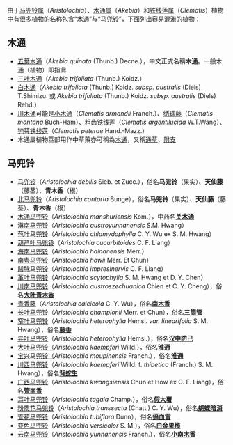 由于[[马兜铃属|马兜铃属]]（''Aristolochia''）、[[木通属|木通属]]（''Akebia''）和[[铁线莲属|铁线莲属]]（''Clematis''）植物中有很多植物的名称包含“木通”与“马兜铃”，下面列出容易混淆的植物：

== 木通 ==

* [[五葉木通|五葉木通]]（''Akebia quinata'' (Thunb.) Decne.），中文正式名稱'''木通'''。一般木通（植物）即指此
* [[三叶木通|三叶木通]]（''Akebia trifoliata'' (Thunb.) Koidz.）
* [[白木通|白木通]]（''Akebia trifoliata'' (Thunb.) Koidz. ''subsp. australis'' (Diels) T.Shimizu. 或 ''Akebia trifoliata'' (Thunb.) Koidz. ''subsp. australis'' (Diels) Rehd.）
* [[川木通|川木通]]可能是[[小木通|小木通]]（''Clematis armandii'' Franch.）、[[绣球藤|绣球藤]]（''Clematis montana'' Buch-Ham）、[[粗齿铁线莲|粗齿铁线莲]]（''Clematis argentilucida'' W.T.Wang）、[[钝萼铁线莲|钝萼铁线莲]]（''Clematis peterae'' Hand.-Mazz.）
* 木通屬植物莖部用作中草藥亦可稱為[[木通_(中藥)|木通]]，又稱[[通草|通草]]、[[附支|附支]]

== 马兜铃 ==

* [[马兜铃|马兜铃]]（''Aristolochia debilis'' Sieb. et Zucc.），俗名'''马兜铃'''（果实）、'''天仙藤'''（藤茎）、'''青木香'''（根）
* [[北马兜铃|北马兜铃]]（''Aristolochia contorta'' Bunge），俗名'''马兜铃'''（果实）、'''天仙藤'''（藤茎）、'''青木香'''（根）
* [[木通马兜铃|木通马兜铃]]（''Aristolochia manshuriensis'' Kom.），中药名'''[[关木通|关木通]]'''
* [[滇南马兜铃|滇南马兜铃]]（''Aristolochia austroyunnanensis'' S.M. Hwang）
* [[苞叶马兜铃|苞叶马兜铃]]（''Aristolochia chlamydophylla'' C. Y. Wu ex S. M. Hwang）
* [[葫芦叶马兜铃|葫芦叶马兜铃]]（''Aristolochia cucurbitoides'' C. F. Liang）
* [[海南马兜铃|海南马兜铃]]（''Aristolochia hainanensis'' Merr.）
* [[南粤马兜铃|南粤马兜铃]]（''Aristolochia howii'' Merr. Et Chun）
* [[凹脉马兜铃|凹脉马兜铃]]（''Aristolochia impresinervis'' C. F. Liang）
* [[革叶马兜铃|革叶马兜铃]]（''Aristolochia scytophylla'' S. M. Hwang et D. Y. Chen）
* [[川南马兜铃|川南马兜铃]]（''Aristolochia austroszechuanica'' Chien et C. Y. Cheng），俗名'''[[大叶青木香|大叶青木香]]'''
* [[青香藤|青香藤]]（''Aristolochia calcicola'' C. Y. Wu），俗名'''[[南木香|南木香]]'''
* [[长叶马兜铃|长叶马兜铃]]（''Aristolochia championii'' Merr. et Chun），俗名'''[[三筒管|三筒管]]'''
* [[窄叶马兜铃|窄叶马兜铃]]（''Aristolochia heterophylla'' Hemsl. ''var. linearifolia'' S. M. Hwang），俗名'''[[藤香|藤香]]'''
* [[异叶马兜铃|异叶马兜铃]]（''Aristolochia heterophylla'' Hemsl.），俗名'''[[汉中防己|汉中防己]]'''
* [[大叶马兜铃（|大叶马兜铃（]]''Aristolochia kaempferi'' Willd.），俗名'''[[淮通|淮通]]'''
* [[宝兴马兜铃（|宝兴马兜铃（]]''Aristolochia moupinensis'' Franch.），俗名'''[[淮通|淮通]]'''
* [[川西马兜铃|川西马兜铃]]（''Aristolochia kaempferi'' Willd. f. ''thibetica'' (Franch.) S. M. Hwang），俗名'''[[背蛇生|背蛇生]]'''
* [[广西马兜铃|广西马兜铃]]（''Aristolochia kwangsiensis'' Chun et How ex C. F. Liang），俗名'''[[管南香|管南香]]'''
* [[耳叶马兜铃|耳叶马兜铃]]（''Aristolochia tagala'' Champ.），俗名'''[[假大薯|假大薯]]'''
* [[粉质花马兜铃|粉质花马兜铃]]（''Aristolochia transsecta'' (Chatt.) C. Y. Wu），俗名'''[[蝴蝶暗消|蝴蝶暗消]]'''
* [[管花马兜铃|管花马兜铃]]（''Aristolochia tubiflora'' Dunn），俗名'''[[逼血雷|逼血雷]]'''
* [[变色马兜铃|变色马兜铃]]（''Aristolochia versicolor'' S. M.），俗名'''[[白金果榄|白金果榄]]'''
* [[云南马兜铃|云南马兜铃]]（''Aristolochia yunnanensis'' Franch.），俗名'''[[小南木香|小南木香]]'''



{{Disambig|CAT=二字消歧义}}